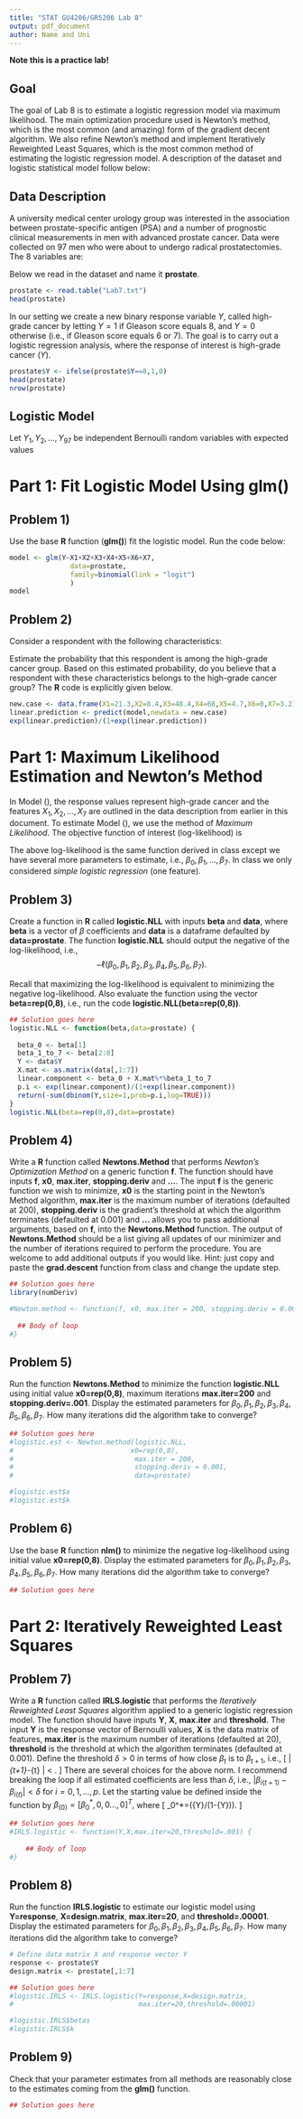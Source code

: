 ```yaml
---
title: "STAT GU4206/GR5206 Lab 8"
output: pdf_document
author: Name and Uni
---
```

**Note this is a practice lab!**

## Goal

The goal of Lab 8 is to estimate a logistic regression model via maximum likelihood.  The main optimization procedure used is Newton's method, which is the most common (and amazing) form of the gradient decent algorithm. We also refine Newton's method and implement Iteratively Reweighted Least Squares, which is the most common method of estimating the logistic regression model. A description of the dataset and logistic statistical model follow below:   

## Data Description

A university medical center urology group was interested in the association between prostate-specific antigen (PSA) and a number of prognostic clinical measurements in men with advanced prostate cancer. Data were collected on 97 men who were about to undergo radical prostatectomies.  The 8 variables are:

\begin{table}[h!]
\label{table:1} 
\begin{tabular}{lll}
\hline
Variable  & Variable Name & Description \\
\hline
$X_1$ & PSA level & Serum prostate-specific antigen level (mg/ml) \\
$X_2$ & Cancer volume &  Estimate of prostate cancer volume (cc) \\
$X_3$ & Weight &  Prostate weight (gm) \\
$X_4$ & Age & Age of patient (years) \\
$X_5$ & Benign prostatic hyperplasia & Amount of benign prostatic hyperplasia (cm2) \\
$X_6$ & Seminal vesicle invasion & Presence or absence of seminal vesicle invasion \\
$X_7$ & Capsular penetration & Degree of capsular penetration (cm) \\
$Y$ & Gleason score & Pathologically determined grade of disease\\
\hline
\end{tabular}
\end{table}

Below we read in the dataset and name it **prostate**. 

```r
prostate <- read.table("Lab7.txt")
head(prostate)
```

\pagebreak

In our setting we create a new binary response variable $Y$, called high-grade cancer
by letting $Y = 1$ if Gleason score equals 8, 
and $Y = 0$ otherwise (i.e., if Gleason score equals 6 or 7). 
The goal is to carry out a logistic regression analysis, where the response of interest is high-grade cancer ($Y$). 

```r
prostate$Y <- ifelse(prostate$Y==8,1,0)
head(prostate)
nrow(prostate)
```


## Logistic Model

Let $Y_1,Y_2,\ldots,Y_{97}$ be independent Bernoulli random variables with expected values
\begin{equation}\label{e:model}
E[Y_i] = p_i = \frac{\exp (\beta_0+\beta_1 X_{1i}+\beta_2 X_{2i}+\beta_3 X_{3i}+\beta_4 X_{4i}+\beta_5 X_{5i}+\beta_6 X_{6i}+\beta_7 X_{7i})}{1+\exp (\beta_0+\beta_1 X_{1i}+\beta_2 X_{2i}+\beta_3 X_{3i}+\beta_4 X_{4i}+\beta_5 X_{5i}+\beta_6 X_{6i}+\beta_7 X_{7i})}, \ \ \ i=1,2,\ldots,97. 
\end{equation}

# Part 1: Fit Logistic Model Using glm()

## Problem 1) 

Use the base **R** function (**glm()**) fit the logistic model.  Run the code below:   

```r
model <- glm(Y~X1+X2+X3+X4+X5+X6+X7,
               data=prostate,
               family=binomial(link = "logit")
               )
model
```


## Problem 2) 

Consider a respondent with the following characteristics: 

\begin{table}[!h]
\label{table:2} 
\begin{tabular}{lll}
\hline
Variable  & Variable Name & Actual value \\
\hline
$X_1$ & PSA level &  21.3 (mg/ml) \\
$X_2$ & Cancer volume & 8.4  (cc) \\
$X_3$ & Weight &  48.4 (gm) \\
$X_4$ & Age & 68 (years) \\
$X_5$ & Benign prostatic hyperplasia & 4.7 (cm2) \\
$X_6$ & Seminal vesicle invasion & 0 \\
$X_7$ & Capsular penetration & 3.2 (cm) \\
\hline
\end{tabular}
\end{table}

Estimate the probability that this respondent is among the high-grade cancer group.  Based on this estimated probability, do you believe that a respondent with these characteristics belongs to the high-grade cancer group?  The **R** code is explicitly given below.   

```r
new.case <- data.frame(X1=21.3,X2=8.4,X3=48.4,X4=68,X5=4.7,X6=0,X7=3.2)
linear.prediction <- predict(model,newdata = new.case)
exp(linear.prediction)/(1+exp(linear.prediction))
```


# Part 1: Maximum Likelihood Estimation and Newton's Method

In Model (\ref{e:model}), the response values represent high-grade cancer and the features $X_1,X_2,\ldots,X_{7}$ are outlined in the data description from earlier in this document.  To estimate Model (\ref{e:model}), we use the method of *Maximum Likelihood*.  The objective function of interest (log-likelihood) is 

\begin{align*}
\ell(\beta_0,\beta_1,\beta_2,\beta_3,\beta_4,\beta_5,\beta_6,\beta_7)&=\sum_{i=1}^ny_i\big{(}\beta_0+\beta_1 X_{1i}+\beta_2 X_{2i}+\beta_3 X_{3i}+\beta_4 X_{4i}+\beta_5 X_{5i}+\beta_6 X_{6i}+\beta_7 X_{7i}\big{)}\\
& \ \ \ \ \ \ \ \ -\sum_{i=1}^n\log\big{(} 1+\exp( \beta_0+\beta_1 X_{1i}+\beta_2 X_{2i}+\beta_3 X_{3i}+\beta_4 X_{4i}+\beta_5 X_{5i}+\beta_6 X_{6i}+\beta_7 X_{7i} ) \big{)} 
\end{align*}
The above log-likelihood is the same function derived in class except we have several more parameters to estimate, i.e., $\beta_0,\beta_1,\ldots,\beta_7$.  In class we only considered *simple logistic regression* (one feature). 

## Problem 3) 

Create a function in **R** called **logistic.NLL** with inputs **beta** and **data**, where **beta** is a vector of $\beta$ coefficients and **data** is a dataframe defaulted by **data=prostate**.  The function **logistic.NLL** should output the negative of the log-likelihood, i.e.,
$$-\ell(\beta_0,\beta_1,\beta_2,\beta_3,\beta_4,\beta_5,\beta_6,\beta_7).$$    

\pagebreak

Recall that maximizing the log-likelihood is equivalent to minimizing the negative log-likelihood.  Also evaluate the function using the vector **beta=rep(0,8)**, i.e., run the code
**logistic.NLL(beta=rep(0,8))**.  

```r
## Solution goes here
logistic.NLL <- function(beta,data=prostate) {
  
  beta_0 <- beta[1]
  beta_1_to_7 <- beta[2:8]
  Y <- data$Y  
  X.mat <- as.matrix(data[,1:7])
  linear.component <- beta_0 + X.mat%*%beta_1_to_7  
  p.i <- exp(linear.component)/(1+exp(linear.component))
  return(-sum(dbinom(Y,size=1,prob=p.i,log=TRUE)))
}
logistic.NLL(beta=rep(0,8),data=prostate)
```


## Problem 4) 

Write a **R** function called **Newtons.Method** that performs *Newton's Optimization Method* on a generic function **f**.  The function should have inputs **f**, **x0**, **max.iter**, **stopping.deriv** and **...**.  The input **f** is the generic function we wish to minimize, **x0** is the starting point in the Newton's Method algorithm, **max.iter** is the maximum number of iterations (defaulted at 200), **stopping.deriv** is the gradient's threshold at which the algorithm terminates (defaulted at 0.001) and **...** allows you to pass additional arguments, based on **f**, into the **Newtons.Method** function.  The output of **Newtons.Method** should be a list giving all updates of our minimizer and the number of iterations required to perform the procedure.  You are welcome to add additional outputs if you would like.  Hint: just copy and paste the **grad.descent** function from class and change the update step.        

```r
## Solution goes here
library(numDeriv)

#Newton.method <- function(f, x0, max.iter = 200, stopping.deriv = 0.001, ...) {
  
  ## Body of loop
#}
```


## Problem 5) 

Run the function **Newtons.Method** to minimize the function **logistic.NLL** using initial value **x0=rep(0,8)**, maximum iterations **max.iter=200** and **stopping.deriv=.001**.  Display the estimated parameters for $\beta_0,\beta_1,\beta_2,\beta_3,\beta_4,\beta_5,\beta_6,\beta_7$.  How many iterations did the algorithm take to converge?  

```r
## Solution goes here
#logistic.est <- Newton.method(logistic.NLL,
#                             x0=rep(0,8),
#                              max.iter = 200,
#                              stopping.deriv = 0.001,
#                              data=prostate)

#logistic.est$x
#logistic.est$k
```


## Problem 6) 

Use the base **R** function **nlm()** to minimize the negative log-likelihood using initial value **x0=rep(0,8)**.  Display the estimated parameters for $\beta_0,\beta_1,\beta_2,\beta_3,\beta_4,\beta_5,\beta_6,\beta_7$.  How many iterations did the algorithm take to converge?  

```r
## Solution goes here
```

# Part 2: Iteratively Reweighted Least Squares


## Problem 7) 

Write a **R** function called **IRLS.logistic** that performs the *Iteratively Reweighted Least Squares* algorithm applied to a generic logistic regression model.  The function should have inputs **Y**, **X**, **max.iter** and **threshold**. The input **Y** is the response vector of Bernoulli values, **X** is the data matrix of features, **max.iter** is the maximum number of iterations (defaulted at 20), **threshold** is the threshold at which the algorithm terminates (defaulted at 0.001). Define the threshold $\delta>0$ in terms of how close $\beta_{t}$ is to  $\beta_{t+1}$, i.e.,
\[
\| \beta_{t+1}-\beta_{t} \| < \delta.
\]
There are several choices for the above norm. I recommend breaking the loop if all estimated coefficients are less than $\delta$, i.e., $|\beta_{i(t+1)}-\beta_{i(t)}|<\delta$ for $i=0,1,\ldots,p$.
Let the starting value be defined inside the function by $\beta_{(0)}=[\beta_0^*, 0, 0 \ldots,0]^T,$ where 
\[
\beta_0^*=\log(\bar{Y}/(1-\bar{Y})).
\]


```r
## Solution goes here
#IRLS.logistic <- function(Y,X,max.iter=20,threshold=.001) {
  
    ## Body of loop  
#}
```

## Problem 8) 

Run the function **IRLS.logistic** to estimate our logistic model using **Y=response**, **X=design.matrix**, **max.iter=20**, and **threshold=.00001**. Display the estimated parameters for $\beta_0,\beta_1,\beta_2,\beta_3,\beta_4,\beta_5,\beta_6,\beta_7$.  How many iterations did the algorithm take to converge?  


```r
# Define data matrix X and response vector Y
response <- prostate$Y
design.matrix <- prostate[,1:7]

## Solution goes here
#logistic.IRLS <- IRLS.logistic(Y=response,X=design.matrix,
#                               max.iter=20,threshold=.00001)

#logistic.IRLS$betas
#logistic.IRLS$k
```



## Problem 9) 

Check that your parameter estimates from all methods are reasonably close to the estimates coming from the **glm()** function. 

```r
## Solution goes here
```


